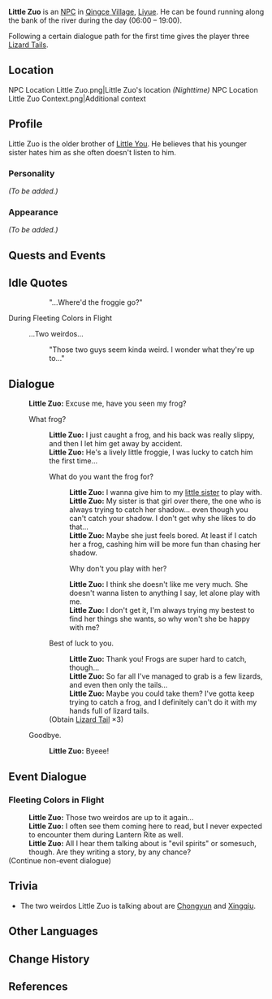 {{Meta
<!-- REMOVE THIS TEMPLATE AFTER ADDING MISSING INFO -->
|missing_NPC_profile  = yes
}}
{{Character Infobox
|region           = Liyue
|image            = NPC Little Zuo.png
|dialoguereward   = {{Card|Lizard Tail|3}}
|type             = NPC
|sibling          = Little You
|voiceJP          = Misao Ouga ({{ja|操 桜我}})<ref name="Misao Ouga">Twitter: [https://twitter.com/dekiruze_washi JP VA's Bio]</ref>
}}
'''Little Zuo''' is an [[NPC]] in [[Qingce Village]], [[Liyue]]. He can be found running along the bank of the river during the day (06:00 – 19:00).

Following a certain dialogue path for the first time gives the player three [[Lizard Tail]]s.

==Location==
<gallery>
NPC Location Little Zuo.png|Little Zuo's location ''(Nighttime)''
NPC Location Little Zuo Context.png|Additional context
</gallery>

==Profile==
<!-- detailed story/lore information goes here -->
Little Zuo is the older brother of [[Little You]]. He believes that his younger sister hates him as she often doesn't listen to him.

===Personality===
''(To be added.)''

===Appearance===
''(To be added.)''

==Quests and Events==
{{Quests and Events}}

==Idle Quotes==
{{Dialogue start}}
:: {{A|VO Little Zuo 01.ogg}} "...Where'd the froggie go?"
{{Dialogue end}}

;During Fleeting Colors in Flight
{{Dialogue start}}
: {{DIcon|Idle}} ...Two weirdos...
:: {{A|VO Little Zuo Lantern Rite 01.ogg}}  "Those two guys seem kinda weird. I wonder what they're up to..."
{{Dialogue end}}

==Dialogue==
{{Dialogue start}}
:'''Little Zuo:''' Excuse me, have you seen my frog?
:{{DIcon}} What frog?
::'''Little Zuo:''' I just caught a frog, and his back was really slippy, and then I let him get away by accident.
::'''Little Zuo:''' He's a lively little froggie, I was lucky to catch him the first time...
::{{DIcon}} What do you want the frog for?
:::'''Little Zuo:''' I wanna give him to my [[Little You|little sister]] to play with.
:::'''Little Zuo:''' My sister is that girl over there, the one who is always trying to catch her shadow... even though you can't catch your shadow. I don't get why she likes to do that...
:::'''Little Zuo:''' Maybe she just feels bored. At least if I catch her a frog, cashing him will be more fun than chasing her shadow.
:::{{DIcon}} Why don't you play with her?
:::'''Little Zuo:''' I think she doesn't like me very much. She doesn't wanna listen to anything I say, let alone play with me.
:::'''Little Zuo:''' I don't get it, I'm always trying my bestest to find her things she wants, so why won't she be happy with me?
::{{DIcon|Reward}} Best of luck to you.
:::'''Little Zuo:''' Thank you! Frogs are super hard to catch, though...
:::'''Little Zuo:''' So far all I've managed to grab is a few lizards, and even then only the tails...
:::'''Little Zuo:''' Maybe you could take them? I've gotta keep trying to catch a frog, and I definitely can't do it with my hands full of lizard tails.
::;(Obtain [[Lizard Tail]] ×3)
:{{DIcon}} Goodbye.
::'''Little Zuo:''' Byeee!
{{Dialogue end}}

==Event Dialogue==
===Fleeting Colors in Flight===
{{Dialogue start}}
:'''Little Zuo:''' Those two weirdos are up to it again...
:'''Little Zuo:''' I often see them coming here to read, but I never expected to encounter them during Lantern Rite as well.
:'''Little Zuo:''' All I hear them talking about is "evil spirits" or somesuch, though. Are they writing a story, by any chance?
;(Continue non-event dialogue)
{{Dialogue end}}

==Trivia==
* The two weirdos Little Zuo is talking about are [[Chongyun]] and [[Xingqiu]].
==Other Languages==
{{Other Languages
|default_hidden = 1
|en      = Little Zuo
|zhs     = 阿佐
|zhs_rm  = Ā Zuǒ
|zht     = 阿佐
|zht_rm  = Ā Zuǒ
|ja      = 佐
|ja_rm   = Sa{{Assumed}}
|ko      = 꼬마 {{tt|좌|佐}}
|ko_rm   = Kkoma Jwa
|es      = Zuo
|fr      = Zuo
|ru      = Маленький Цзо
|th      = เจ้าหนู Zuo
|th_rm   = Chao nu  Zuo
|vi      = Zuo
|de      = Zuo
|id      = Little Zuo
|pt      = Zuo
|tr      = Minik Zuo
|it      = Zuo
}}

==Change History==
{{Change History|1.0}}

==References==
{{Reflist}}